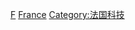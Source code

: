 {{Commonscat|Inventors from France}}

[[Category:各职业法国人|F]]
[[Category:各國發明家|France]]
[[Category:法国科技|Category:法国科技]]